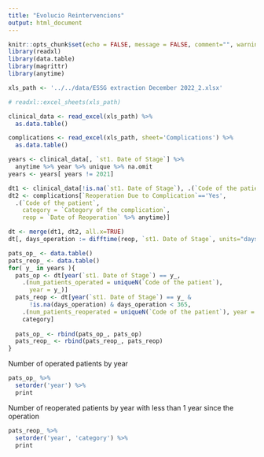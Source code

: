 ```yaml
---
title: "Evolucio Reintervencions"
output: html_document
---
```


```r
knitr::opts_chunk$set(echo = FALSE, message = FALSE, comment="", warning = FALSE)
library(readxl)
library(data.table)
library(magrittr)
library(anytime)
```


```r
xls_path <- '../../data/ESSG extraction December 2022_2.xlsx'

# readxl::excel_sheets(xls_path)

clinical_data <- read_excel(xls_path) %>% 
  as.data.table() 

complications <- read_excel(xls_path, sheet='Complications') %>% 
  as.data.table() 
```


```r

years <- clinical_data[, `st1. Date of Stage`] %>% 
  anytime %>% year %>% unique %>% na.omit
years <- years[ years != 2021]

dt1 <- clinical_data[!is.na(`st1. Date of Stage`), .(`Code of the patient`, `st1. Date of Stage`)]
dt2 <- complications[`Reoperation Due to Complication`=='Yes',
  .(`Code of the patient`, 
    category = `Category of the complication`, 
    reop = `Date of Reoperation` %>% anytime)]

dt <- merge(dt1, dt2, all.x=TRUE)
dt[, days_operation := difftime(reop, `st1. Date of Stage`, units="days")]

pats_op_ <- data.table()
pats_reop_ <- data.table()
for( y_ in years ){
  pats_op <- dt[year(`st1. Date of Stage`) == y_, 
    .(num_patients_operated = uniqueN(`Code of the patient`), 
      year = y_)]
  pats_reop <- dt[year(`st1. Date of Stage`) == y_ & 
      !is.na(days_operation) & days_operation < 365, 
    .(num_patients_reoperated = uniqueN(`Code of the patient`), year = y_),
    category]
  
  pats_op_ <- rbind(pats_op_, pats_op) 
  pats_reop_ <- rbind(pats_reop_, pats_reop) 
}
```

Number of operated patients by year 
```r
pats_op_ %>% 
  setorder('year') %>% 
  print
```

Number of reoperated patients by year with less than 1 year since the operation

```r
pats_reop_ %>% 
  setorder('year', 'category') %>% 
  print
```


